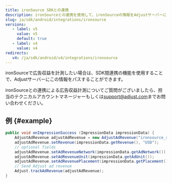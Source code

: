 ```yaml
---
title: ironSource SDKとの連携
description: ironSourceとの連携を使用して、ironSourceの情報をAdjustサーバーにパスします。
slug: ja/sdk/android/integrations/ironsource
versions:
   - label: v5
     value: v5
     default: true
   - label: v4
     value: v4
redirects:
   v4: /ja/sdk/android/v4/integrations/ironsource
---
```


ironSourceで広告収益を計測したい場合は、SDK間連携の機能を使用することで、Adjustサーバーにこの情報をパスすることができます。

<Callout type="note">

ironSourceとの連携による広告収益計測についてご質問がございましたら、担当のテクニカルアカウントマネージャーもしくは[support@adjust.com](mailto:support@adjust.com)までお問い合わせください。

</Callout>

## 例 {#example}

```java
public void onImpressionSuccess (ImpressionData impressionData) {
    AdjustAdRevenue adjustAdRevenue = new AdjustAdRevenue("ironsource_sdk");
    adjustAdRevenue.setRevenue(impressionData.getRevenue(), "USD");
    // optional fields
    adjustAdRevenue.setAdRevenueNetwork(impressionData.getAdNetwork());
    adjustAdRevenue.setAdRevenueUnit(impressionData.getAdUnit());
    adjustAdRevenue.setAdRevenuePlacement(impressionData.getPlacement());
    // Send Adjust ad revenue
    Adjust.trackAdRevenue(adjustAdRevenue);
}
```
